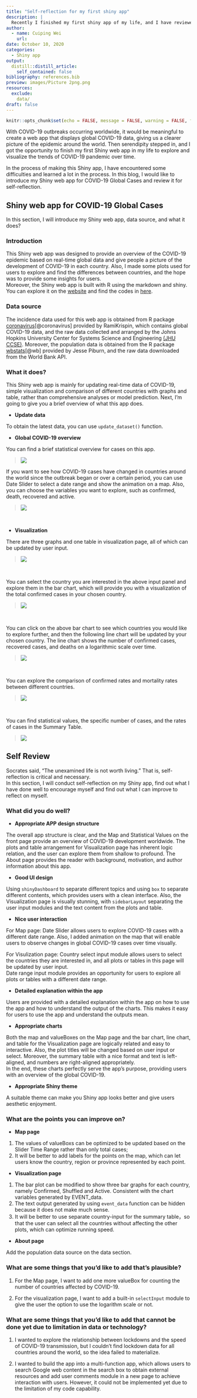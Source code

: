 ```yaml
---
title: "Self-reflection for my first shiny app"
description: |
  Recently I finished my first shiny app of my life, and I have reviewed and reflected on my Shiny app in this blog.
author:
  - name: Cuiping Wei
    url: 
date: October 10, 2020
categories: 
  - Shiny app
output:
  distill::distill_article:
    self_contained: false
bibliography: references.bib
preview: images/Picture 2png.png
resources:
  exclude:
    data/
draft: false
---
```


```r
knitr::opts_chunk$set(echo = FALSE, message = FALSE, warning = FALSE, fig.pos = 'H', fig.align ='center')
```


With COVID-19 outbreaks occurring worldwide, it would be meaningful to create a web app that displays global COVID-19 data, giving us a clearer picture of the epidemic around the world. Then serendipity stepped in, and I got the opportunity to finish my first Shiny web app in my life to explore and visualize the trends of COVID-19 pandemic over time.  

In the process of making this Shiny app, I have encountered some difficulties and learned a lot in the process. In this blog, I would like to introduce my Shiny web app for COVID-19 Global Cases and review it for self-reflection.  

## Shiny web app for COVID-19 Global Cases

In this section, I will introduce my Shiny web app, data source, and what it does?

### Introduction
This Shiny web app was designed to provide an overview of the COVID-19 epidemic based on real-time global data and give people a picture of the development of COVID-19 in each country. Also, I made some plots used for users to explore and find the differences between countries, and the hope was to provide some insights for users.   
Moreover, the Shiny web app is built with R using the markdown and shiny. You can explore it on the [website](https://cuiping-wei.shinyapps.io/shiny-assessment-cuiping-wei/) and find the codes in [here]( https://github.com/etc5523-2020/shiny-assessment-cuiping-wei).  

### Data source
The incidence data used for this web app is obtained from R package [coronavirus](https://github.com/RamiKrispin/coronavirus)[@coronavirus] provided by RamiKrispin, which contains global COVID-19 data, and the raw data collected and arranged by the Johns Hopkins University Center for Systems Science and Engineering [(JHU CCSE)](https://github.com/RamiKrispin/coronavirus-csv).
Moreover, the population data is obtained from the R package [wbstats](https://github.com/GIST-ORNL/wbstats)[@wb] provided by Jesse Piburn, and the raw data downloaded from the World Bank API.  

### What it does?

This Shiny web app is mainly for updating real-time data of COVID-19, simple visualization and comparison of different countries with graphs and table, rather than comprehensive analyses or model prediction. Next, I'm going to give you a brief overview of what this app does.  

- **Update data**

To obtain the latest data, you can use `update_dataset()` function.  

- **Global COVID-19 overview**

You can find a brief statistical overview for cases on this app.

> ![](images/Picture 1.png)


If you want to see how COVID-19 cases have changed in countries around the world since the outbreak began or over a certain period, you can use Date Slider to select a date range and show the animation on a map. Also, you can choose the variables you want to explore, such as confirmed, death, recovered and active.  

> ![](images/Picture 2png.png)

<br>

- **Visualization**

There are three graphs and one table in visualization page, all of which can be updated by user input.
 
> ![](images/Picture 3.png)

<br>

You can select the country you are interested in the above input panel and explore them in the bar chart, which will provide you with a visualization of the total confirmed cases in your chosen country.

> ![](images/Picture 4.png)

<br>

You can click on the above bar chart to see which countries you would like to explore further, and then the following line chart will be updated by your chosen country. The line chart shows the number of confirmed cases, recovered cases, and deaths on a logarithmic scale over time.  

> ![](images/Picture 5.png)

<br>

You can explore the comparison of confirmed rates and mortality rates between different countries.  

> ![](images/Picture 6.png)

<br>

You can find statistical values, the specific number of cases, and the rates of cases in the Summary Table.  

> ![](images/Picture 7.png)


## Self Review

Socrates said, "The unexamined life is not worth living." That is, self-reflection is critical and necessary.   
In this section, I will conduct self-reflection on my Shiny app, find out what I have done well to encourage myself and find out what I can improve to reflect on myself.   

### What did you do well?

- **Appropriate APP design structure**

The overall app structure is clear, and the Map and Statistical Values on the front page provide an overview of COVID-19 development worldwide. The plots and table arrangement for Visualization page has inherent logic relation, and the user can explore them from shallow to profound. The About page provides the reader with background, motivation, and author information about this app.  

- **Good UI design**

Using `shinyDashboard` to separate different topics and using `box` to separate different contents, which provides users with a clean interface. Also, the Visualization page is visually stunning, with `sidebarLayout` separating the user input modules and the text content from the plots and table.  

- **Nice user interaction**

For Map page:
Date Slider allows users to explore COVID-19 cases with a different date range. Also, I added animation on the map that will enable users to observe changes in global COVID-19 cases over time visually.  

For Visulization page:
Country select input module allows users to select the countries they are interested in, and all plots or tables in this page will be updated by user input.  
Date range input module provides an opportunity for users to explore all plots or tables with a different date range.    

- **Detailed explanation within the app**

Users are provided with a detailed explanation within the app on how to use the app and how to understand the output of the charts. This makes it easy for users to use the app and understand the outputs mean.  

- **Appropriate charts**

Both the map and valueBoxes on the Map page and the bar chart, line chart, and table for the Visualization page are logically related and easy to interactive. Also, the plot titles will be changed based on user input or select. Moreover, the summary table with a nice format and text is left-aligned, and numbers are right-aligned appropriately.  
In the end, these charts perfectly serve the app's purpose, providing users with an overview of the global COVID-19.  

- **Appropriate Shiny theme**

A suitable theme can make you Shiny app looks better and give users aesthetic enjoyment.  


### What are the points you can improve on? 

- **Map page**

1. The values of valueBoxs can be optimized to be updated based on the Slider Time Range rather than only total cases;  
2. It will be better to add labels for the points on the map, which can let users know the country, region or province represented by each point.  

- **Visualization page**

1. The bar plot can be modified to show three bar graphs for each country, namely Confirmed, Shuffled and Active. Consistent with the chart variables generated by EVENT_data.  
2. The text output generated by using `event_data` function can be hidden because it does not make much sense.  
3. It will be better to use separate country-input for the summary table，so that the user can select all the countries without affecting the other plots, which can optimize running speed.  

- **About page**

Add the population data source on the data section.  

### What are some things that you’d like to add that’s plausible? 

1. For the Map page, I want to add one more valueBox for counting the number of countries affected by COVID-19.  

2. For the visualization page, I want to add a built-in `selectInput` module to give the user the option to use the logarithm scale or not.  

### What are some things that you’d like to add that cannot be done yet due to limitation in data or technology? 

1. I wanted to explore the relationship between lockdowns and the speed of COVID-19 transmission, but I couldn't find lockdown data for all countries around the world, so the idea failed to materialize.  

2. I wanted to build the app into a multi-function app, which allows users to search Google web content in the search box to obtain external resources and add user comments module in a new page to achieve interaction with users. However, it could not be implemented yet due to the limitation of my code capability.  






